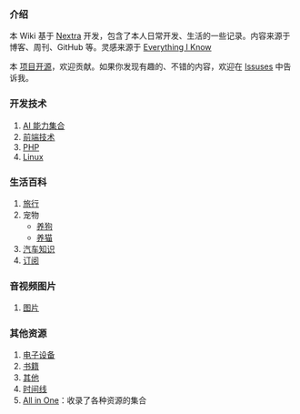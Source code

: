 ### 介绍

本 Wiki 基于 [Nextra](./docs/Website/Nextra.mdx) 开发，包含了本人日常开发、生活的一些记录。内容来源于博客、周刊、GitHub 等。灵感来源于 [Everything I Know](https://wiki.nikiv.dev/writing/)

本 [项目开源](https://github.com/try-to-fly/wiki)，欢迎贡献。如果你发现有趣的、不错的内容，欢迎在 [Issuses](https://github.com/try-to-fly/wiki/issues) 中告诉我。

### 开发技术

1. [AI 能力集合](./docs/ai/)
2. [前端技术](./docs/Development/frontend)
3. [PHP](./docs/Development/PHP)
4. [Linux](./docs/Development/Linux)

### 生活百科

1. [旅行](./docs/Travel)
2. 宠物
   - [养狗](./docs/Life/pet/dog.mdx)
   - [养猫](./docs/Life/pet/cat.mdx)
3. [汽车知识](./docs/Life/Car)
4. [订阅](./docs/Life/Subscribe.mdx)

### 音视频图片

1. [图片](./docs/image)

### 其他资源

1. [电子设备](./docs/Devices)
2. [书籍](./docs/books/小说.mdx)
3. [其他](./docs/others)
4. [时间线](./docs/timeline)
5. [All in One](./docs/others/all-in-one.mdx)：收录了各种资源的集合
